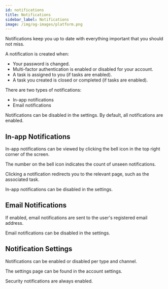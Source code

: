 ```yaml
---
id: notifications
title: Notifications
sidebar_label: Notifications
image: /img/og-images/platform.png
---
```



Notifications keep you up to date with everything important that you should not miss.

A notification is created when:

* Your password is changed.
* Multi-factor authentication is enabled or disabled for your account.
* A task is assigned to you (if tasks are enabled).
* A task you created is closed or completed (if tasks are enabled).

There are two types of notifications:

* In-app notifications
* Email notifications

Notifications can be disabled in the settings.
By default, all notifications are enabled.

## In-app Notifications

<ScreenshotWrapper src="/img/docs/platform/notifications/notifications.webp"
                   alt="Notifications bell"/>

In-app notifications can be viewed by clicking the bell icon in the top right corner of the screen.

The number on the bell icon indicates the count of unseen notifications.

<ScreenshotWrapper src="/img/docs/platform/notifications/notifications_popup.webp"
                   alt="Notifications pop-up"/>

Clicking a notification redirects you to the relevant page, such as the associated task.

In-app notifications can be disabled in the settings.

## Email Notifications

If enabled, email notifications are sent to the user's registered email address.

<ScreenshotWrapper src="/img/docs/platform/notifications/notifications_email.webp"
                   alt="Notifications email"/>

Email notifications can be disabled in the settings.

## Notification Settings

Notifications can be enabled or disabled per type and channel.

The settings page can be found in the account settings.

Security notifications are always enabled.

<ScreenshotWrapper src="/img/docs/platform/notifications/notifications_settings.webp"
                   alt="Notification settings"/>
